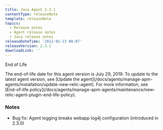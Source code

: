 ```yaml
---
title: Java Agent 2.3.1
contentType: releaseNote
template: releaseNote
topics:
  - Release notes
  - Agent release notes
  - Java release notes
releaseDateTime: '2012-02-13 00:07'
releaseVersion: 2.3.1
downloadLink: ''
---
```


End of Life

<Callout variant="important">
  The end-of-life date for this agent version is July 29, 2019. To update to the latest agent version, see [Update the agent](/docs/agents/manage-apm-agents/installation/update-new-relic-agent). For more information, see [End-of-life policy](/docs/agents/manage-apm-agents/maintenance/new-relic-agent-plugin-end-life-policy).
</Callout>

### Notes

* Bug fix: Agent logging breaks webapp log4j configuration (introduced in 2.3.0)

